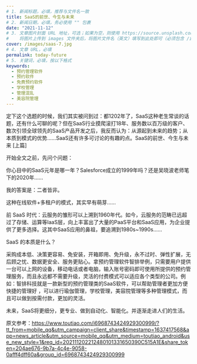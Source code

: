 ```yaml
---
# 1. 新闻标题，必填，推荐与文件名一致
title: SaaS的前世、今生与未来
# 2. 新闻日期，必填，务必使用 "" 包裹
date: "2021-11-12"
# 3. 文章图片封面 URL 地址，可选；如果为空，则使用 https://source.unsplash.com/800x450/?city
#    将图片上传到 images 文件夹后，将图片文件名（英文）填写到此处即可（必须包含 /images/ 前缀）
cover: /images/saas-7.jpg
# 4. 文章 URL，必填
permalink: today-future
# 5. 关键词，必填，按以下格式
keywords:
  - 预约管理软件
  - 预约软件
  - 免费预约软件
  - 学校管理
  - 管理混乱
  - 美容院管理
---
```


定下这个选题的时候，我们其实被问到过：都1202年了，SaaS这种老生常谈的话题，还有什么可聊的呢？但在SaaS行业摸爬滚打18年、服务数以百万级的客户、数次引领全球领先的SaaS产品开发之后，我反而认为：从源起到未来的趋势；从本质到模式的优势……SaaS还有许多可讨论的有趣的点。SaaS的前世、今生与未来 [上篇]

开始全文之前，先问个问题：

你心目中的SaaS元年是哪一年？Salesforce成立的1999年吗？还是吴晓波老师笔下的2020年……

我的答案是：二者皆非。

这种在线软件+多租户的模式，其实早有萌芽……

前 SaaS 时代：云服务的雏形可以上溯到1960年代。如今，云服务的范畴已远超过了存储、运算等IaaS层，向上丰富出了大量的PaaS平台和SaaS应用，为企业提供了更多选择。这其中SaaS应用的鼻祖，要追溯到1980s~1990s……

SaaS 的本质是什么？

采购成本低、决策更容易、免安装，开箱即用、免升级，永不过时、弹性扩展，无后顾之忧、数据更安全、服务更贴心。拿预约管理软件智排举例，只需要用户提供一台可以上网的设备，移动电话或者电脑，输入账号密码即可使用所提供的预约管理服务，而且永远都不需要升级，灵活的付费模式可以适应各个类型的公司。例如：智排科技就是一款新型的预约管理类的SaaS软件，可以帮助管理者更加方便快捷的管理好 ，可以进行瑜伽管理，学校管理，美容院管理等多种管理模式，而且可以做到按需付款，更加的灵活。

未来，SaaS将更细分，更专业、做到自动化、智能化。并逐渐走进人们的生活。

原文参考：https://www.toutiao.com/i6968743424929300999/?tt_from=mobile_qq&utm_campaign=client_share&timestamp=1637417568&app=news_article&utm_source=mobile_qq&utm_medium=toutiao_android&use_new_style=1&req_id=202111202212480101331650390C515A1E&share_token=204ae676-9b7a-4c4e-9058-0afff4dff60a&group_id=6968743424929300999
